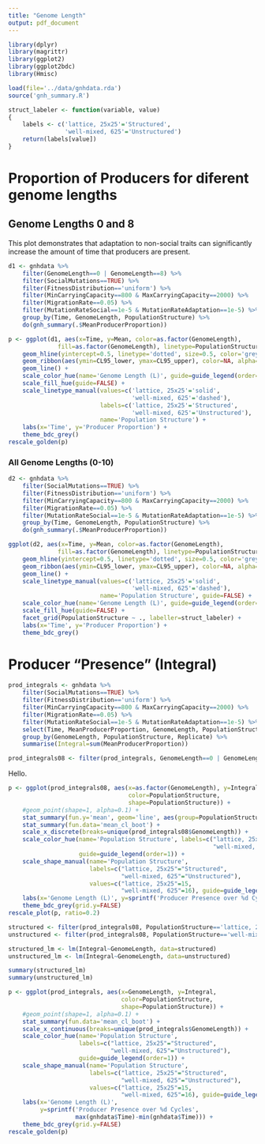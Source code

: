 ```yaml
---
title: "Genome Length"
output: pdf_document
---
```


```r
library(dplyr)
library(magrittr)
library(ggplot2)
library(ggplot2bdc)
library(Hmisc)

load(file='../data/gnhdata.rda')
source('gnh_summary.R')

struct_labeler <- function(variable, value)
{
    labels <- c('lattice, 25x25'='Structured',
                'well-mixed, 625'='Unstructured')
    return(labels[value])
}
```

# Proportion of Producers for diferent genome lengths

## Genome Lengths 0 and 8

This plot demonstrates that adaptation to non-social traits can significantly increase the amount of time that producers are present.

```r
d1 <- gnhdata %>%
    filter(GenomeLength==0 | GenomeLength==8) %>%
    filter(SocialMutations==TRUE) %>%
    filter(FitnessDistribution=='uniform') %>%
    filter(MinCarryingCapacity==800 & MaxCarryingCapacity==2000) %>%
    filter(MigrationRate==0.05) %>%
    filter(MutationRateSocial==1e-5 & MutationRateAdaptation==1e-5) %>%
    group_by(Time, GenomeLength, PopulationStructure) %>%
    do(gnh_summary(.$MeanProducerProportion))

p <- ggplot(d1, aes(x=Time, y=Mean, color=as.factor(GenomeLength),
              fill=as.factor(GenomeLength), linetype=PopulationStructure)) +
    geom_hline(yintercept=0.5, linetype='dotted', size=0.5, color='grey70') +   
    geom_ribbon(aes(ymin=CL95_lower, ymax=CL95_upper), color=NA, alpha=0.2) +   
    geom_line() +
    scale_color_hue(name='Genome Length (L)', guide=guide_legend(order=1)) +
    scale_fill_hue(guide=FALSE) +
    scale_linetype_manual(values=c('lattice, 25x25'='solid',
                                   'well-mixed, 625'='dashed'),
                          labels=c('lattice, 25x25'='Structured',
                                   'well-mixed, 625'='Unstructured'),
                          name='Population Structure') +
    labs(x='Time', y='Producer Proportion') +
    theme_bdc_grey()
rescale_golden(p)
```

### All Genome Lengths (0-10)

```r
d2 <- gnhdata %>%
    filter(SocialMutations==TRUE) %>%
    filter(FitnessDistribution=='uniform') %>%
    filter(MinCarryingCapacity==800 & MaxCarryingCapacity==2000) %>%
    filter(MigrationRate==0.05) %>%
    filter(MutationRateSocial==1e-5 & MutationRateAdaptation==1e-5) %>%
    group_by(Time, GenomeLength, PopulationStructure) %>%
    do(gnh_summary(.$MeanProducerProportion))

ggplot(d2, aes(x=Time, y=Mean, color=as.factor(GenomeLength),
              fill=as.factor(GenomeLength), linetype=PopulationStructure)) +
    geom_hline(yintercept=0.5, linetype='dotted', size=0.5, color='grey70') +   
    geom_ribbon(aes(ymin=CL95_lower, ymax=CL95_upper), color=NA, alpha=0.2) +   
    geom_line() +
    scale_linetype_manual(values=c('lattice, 25x25'='solid',
                                   'well-mixed, 625'='dashed'),
                          name='Population Structure', guide=FALSE) +
    scale_color_hue(name='Genome Length (L)', guide=guide_legend(order=1)) +
    scale_fill_hue(guide=FALSE) +
    facet_grid(PopulationStructure ~ ., labeller=struct_labeler) +
    labs(x='Time', y='Producer Proportion') +
    theme_bdc_grey()
```


# Producer "Presence" (Integral)

```r
prod_integrals <- gnhdata %>%
    filter(SocialMutations==TRUE) %>%
    filter(FitnessDistribution=='uniform') %>%
    filter(MinCarryingCapacity==800 & MaxCarryingCapacity==2000) %>%
    filter(MigrationRate==0.05) %>%
    filter(MutationRateSocial==1e-5 & MutationRateAdaptation==1e-5) %>%
    select(Time, MeanProducerProportion, GenomeLength, PopulationStructure, Replicate) %>%
    group_by(GenomeLength, PopulationStructure, Replicate) %>%
    summarise(Integral=sum(MeanProducerProportion))

prod_integrals08 <- filter(prod_integrals, GenomeLength==0 | GenomeLength==8)
```

Hello.

```r

p <- ggplot(prod_integrals08, aes(x=as.factor(GenomeLength), y=Integral,
                                  color=PopulationStructure,
                                  shape=PopulationStructure)) +
    #geom_point(shape=1, alpha=0.1) +
    stat_summary(fun.y='mean', geom='line', aes(group=PopulationStructure)) +
    stat_summary(fun.data='mean_cl_boot') +
    scale_x_discrete(breaks=unique(prod_integrals08$GenomeLength)) +
    scale_color_hue(name='Population Structure', labels=c("lattice, 25x25"="Structured",
                                                          "well-mixed, 625"="Unstructured"),
                    guide=guide_legend(order=1)) +
    scale_shape_manual(name='Population Structure',
                       labels=c("lattice, 25x25"="Structured",
                                "well-mixed, 625"="Unstructured"),
                       values=c("lattice, 25x25"=15,
                                "well-mixed, 625"=16), guide=guide_legend(order=1)) +
    labs(x='Genome Length (L)', y=sprintf('Producer Presence over %d Cycles', max(gnhdata$Time)-min(gnhdata$Time))) +
    theme_bdc_grey(grid.y=FALSE)
rescale_plot(p, ratio=0.2)
```


```r
structured <- filter(prod_integrals08, PopulationStructure=='lattice, 25x25')
unstructured <- filter(prod_integrals08, PopulationStructure=='well-mixed, 625')

structured_lm <- lm(Integral~GenomeLength, data=structured)
unstructured_lm <- lm(Integral~GenomeLength, data=unstructured)

summary(structured_lm)
summary(unstructured_lm)

```


```r
p <- ggplot(prod_integrals, aes(x=GenomeLength, y=Integral,
                                color=PopulationStructure,
                                shape=PopulationStructure)) +
    #geom_point(shape=1, alpha=0.1) +
    stat_summary(fun.data='mean_cl_boot') +
    scale_x_continuous(breaks=unique(prod_integrals$GenomeLength)) +
    scale_color_hue(name='Population Structure',
                    labels=c("lattice, 25x25"="Structured",
                             "well-mixed, 625"="Unstructured"),
                    guide=guide_legend(order=1)) +
    scale_shape_manual(name='Population Structure',
                       labels=c("lattice, 25x25"="Structured",
                                "well-mixed, 625"="Unstructured"),
                       values=c("lattice, 25x25"=15,
                                "well-mixed, 625"=16), guide=guide_legend(order=1)) +
    labs(x='Genome Length (L)',
         y=sprintf('Producer Presence over %d Cycles',
                   max(gnhdata$Time)-min(gnhdata$Time))) +
    theme_bdc_grey(grid.y=FALSE)
rescale_golden(p)
```
